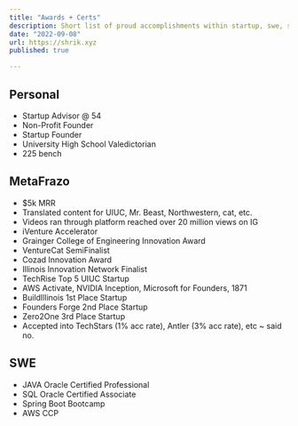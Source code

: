```yaml
---
title: "Awards + Certs"
description: Short list of proud accomplishments within startup, swe, studies. Updated to Sep 2024.
date: "2022-09-08"
url: https://shrik.xyz
published: true

---
```


Personal
-
- Startup Advisor @ 54
- Non-Profit Founder
- Startup Founder
- University High School Valedictorian
- 225 bench

MetaFrazo
-
- $5k MRR
- Translated content for UIUC, Mr. Beast, Northwestern, cat, etc.
- Videos ran through platform reached over 20 million views on IG
- iVenture Accelerator
- Grainger College of Engineering Innovation Award
- VentureCat SemiFinalist
- Cozad Innovation Award
- Illinois Innovation Network Finalist
- TechRise Top 5 UIUC Startup
- AWS Activate, NVIDIA Inception, Microsoft for Founders, 1871
- BuildIllinois 1st Place Startup
- Founders Forge 2nd Place Startup
- Zero2One 3rd Place Startup
- Accepted into TechStars (1% acc rate), Antler (3% acc rate), etc ~ said no.

SWE
-
- JAVA Oracle Certified Professional
- SQL Oracle Certified Associate
- Spring Boot Bootcamp
- AWS CCP

